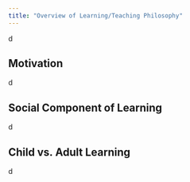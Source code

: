```yaml
---
title: "Overview of Learning/Teaching Philosophy"
---
```


d

## Motivation

d

## Social Component of Learning

d

## Child vs. Adult Learning

d
